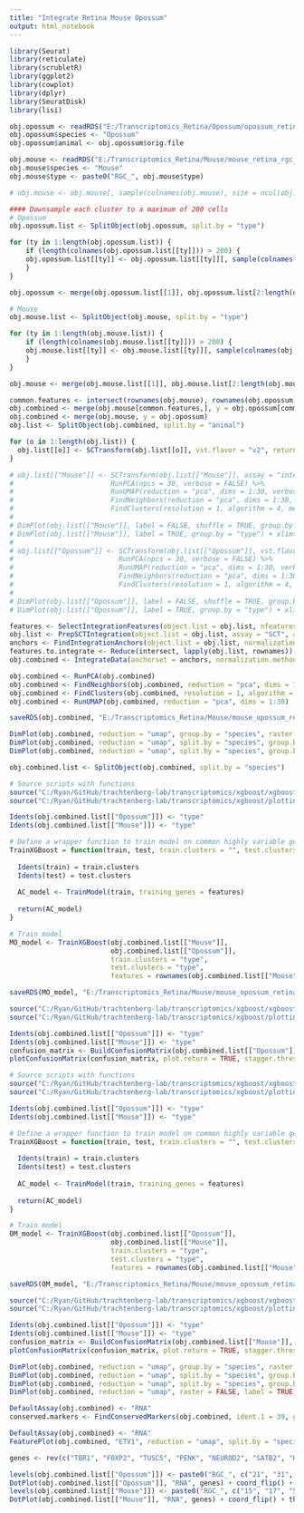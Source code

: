 ```yaml
---
title: "Integrate Retina Mouse Opossum"
output: html_notebook
---
```


```r

library(Seurat)
library(reticulate)
library(scrubletR)
library(ggplot2)
library(cowplot)
library(dplyr)
library(SeuratDisk)
library(lisi)

obj.opossum <- readRDS("E:/Transcriptomics_Retina/Opossum/opossum_retina_rgc_raw.rds")
obj.opossum$species <- "Opossum"
obj.opossum$animal <- obj.opossum$orig.file

obj.mouse <- readRDS("E:/Transcriptomics_Retina/Mouse/mouse_retina_rgc_raw.rds")
obj.mouse$species <- "Mouse"
obj.mouse$type <- paste0("RGC_", obj.mouse$type)

# obj.mouse <- obj.mouse[, sample(colnames(obj.mouse), size = ncol(obj.opossum), replace = FALSE)]

```


```r

#### Downsample each cluster to a maximum of 200 cells
# Opossum
obj.opossum.list <- SplitObject(obj.opossum, split.by = "type")

for (ty in 1:length(obj.opossum.list)) {
    if (length(colnames(obj.opossum.list[[ty]])) > 200) {
    obj.opossum.list[[ty]] <- obj.opossum.list[[ty]][, sample(colnames(obj.opossum.list[[ty]]), size = 200, replace = FALSE)]
    }
}

obj.opossum <- merge(obj.opossum.list[[1]], obj.opossum.list[2:length(obj.opossum.list)])

# Mouse
obj.mouse.list <- SplitObject(obj.mouse, split.by = "type")

for (ty in 1:length(obj.mouse.list)) {
    if (length(colnames(obj.mouse.list[[ty]])) > 200) {
    obj.mouse.list[[ty]] <- obj.mouse.list[[ty]][, sample(colnames(obj.mouse.list[[ty]]), size = 200, replace = FALSE)]
    }
}

obj.mouse <- merge(obj.mouse.list[[1]], obj.mouse.list[2:length(obj.mouse.list)])

```


```r

common.features <- intersect(rownames(obj.mouse), rownames(obj.opossum))
obj.combined <- merge(obj.mouse[common.features,], y = obj.opossum[common.features,])
obj.combined <- merge(obj.mouse, y = obj.opossum)
obj.list <- SplitObject(obj.combined, split.by = "animal")

```


```r

for (o in 1:length(obj.list)) {
  obj.list[[o]] <- SCTransform(obj.list[[o]], vst.flavor = "v2", return.only.var.genes = FALSE, verbose = FALSE)
}

```


```r

# obj.list[["Mouse"]] <- SCTransform(obj.list[["Mouse"]], assay = "integrated", vst.flavor = "v2", return.only.var.genes = FALSE) %>%
#                        RunPCA(npcs = 30, verbose = FALSE) %>%
#                        RunUMAP(reduction = "pca", dims = 1:30, verbose = FALSE) %>%
#                        FindNeighbors(reduction = "pca", dims = 1:30, verbose = FALSE) %>%
#                        FindClusters(resolution = 1, algorithm = 4, method = "igraph")
# 
# DimPlot(obj.list[["Mouse"]], label = FALSE, shuffle = TRUE, group.by = "orig.file") + xlim(-18, 18) + ylim(-18, 18) + coord_equal()
# DimPlot(obj.list[["Mouse"]], label = TRUE, group.by = "type") + xlim(-18, 18) + ylim(-18, 18) + coord_equal()
# 
# obj.list[["Opossum"]] <- SCTransform(obj.list[["Opossum"]], vst.flavor = "v2", verbose = FALSE) %>%
#                          RunPCA(npcs = 30, verbose = FALSE) %>%
#                          RunUMAP(reduction = "pca", dims = 1:30, verbose = FALSE) %>%
#                          FindNeighbors(reduction = "pca", dims = 1:30, verbose = FALSE) %>%
#                          FindClusters(resolution = 1, algorithm = 4, method = "igraph")
# 
# DimPlot(obj.list[["Opossum"]], label = FALSE, shuffle = TRUE, group.by = "orig.file") + xlim(-18, 18) + ylim(-18, 18) + coord_equal()
# DimPlot(obj.list[["Opossum"]], label = TRUE, group.by = "type") + xlim(-18, 18) + ylim(-18, 18) + coord_equal()

```


```r

features <- SelectIntegrationFeatures(object.list = obj.list, nfeatures = 3000)
obj.list <- PrepSCTIntegration(object.list = obj.list, assay = "SCT", anchor.features = features)
anchors <- FindIntegrationAnchors(object.list = obj.list, normalization.method = "SCT", anchor.features = features)
features.to.integrate <- Reduce(intersect, lapply(obj.list, rownames))
obj.combined <- IntegrateData(anchorset = anchors, normalization.method = "SCT", features.to.integrate = features.to.integrate)

```


```r

obj.combined <- RunPCA(obj.combined)
obj.combined <- FindNeighbors(obj.combined, reduction = "pca", dims = 1:30)
obj.combined <- FindClusters(obj.combined, resolution = 1, algorithm = 4, method = "igraph")
obj.combined <- RunUMAP(obj.combined, reduction = "pca", dims = 1:30)

```


```r

saveRDS(obj.combined, "E:/Transcriptomics_Retina/Mouse/mouse_opossum_retina_integrated_200_cells.rds")

```


```r

DimPlot(obj.combined, reduction = "umap", group.by = "species", raster = FALSE, shuffle = TRUE, cols = c("#909090", "#c692b8")) + xlim(-18, 18) + ylim(-18, 18) + coord_equal()
DimPlot(obj.combined, reduction = "umap", split.by = "species", group.by = "animal", raster = FALSE, shuffle = TRUE) + xlim(-18, 18) + ylim(-18, 18) + coord_equal()
DimPlot(obj.combined, reduction = "umap", split.by = "species", group.by = "type", raster = FALSE, shuffle = TRUE, label = TRUE, label.size = 2) + xlim(-18, 18) + ylim(-18, 18) + coord_equal() + NoLegend()

```


```r

obj.combined.list <- SplitObject(obj.combined, split.by = "species")

```


```r

# Source scripts with functions
source("C:/Ryan/GitHub/trachtenberg-lab/transcriptomics/xgboost/xgboost_train.R")
source("C:/Ryan/GitHub/trachtenberg-lab/transcriptomics/xgboost/plottingFxns.R")

Idents(obj.combined.list[["Opossum"]]) <- "type"
Idents(obj.combined.list[["Mouse"]]) <- "type"

# Define a wrapper function to train model on common highly variable genes
TrainXGBoost = function(train, test, train.clusters = "", test.clusters = "", features = c()){
  
  Idents(train) = train.clusters
  Idents(test) = test.clusters
  
  AC_model <- TrainModel(train, training_genes = features)
  
  return(AC_model)
}

# Train model
MO_model <- TrainXGBoost(obj.combined.list[["Mouse"]], 
                         obj.combined.list[["Opossum"]], 
                         train.clusters = "type", 
                         test.clusters = "type", 
                         features = rownames(obj.combined.list[["Mouse"]]@assays[["integrated"]]@data))

```


```r

saveRDS(MO_model, "E:/Transcriptomics_Retina/Mouse/mouse_opossum_retina_MO_Model_200_cells.rds")

```


```r

source("C:/Ryan/GitHub/trachtenberg-lab/transcriptomics/xgboost/xgboost_train.R")
source("C:/Ryan/GitHub/trachtenberg-lab/transcriptomics/xgboost/plottingFxns.R")

Idents(obj.combined.list[["Opossum"]]) <- "type"
Idents(obj.combined.list[["Mouse"]]) <- "type"
confusion_matrix <- BuildConfusionMatrix(obj.combined.list[["Opossum"]], obj.combined.list[["Mouse"]], model = MO_model)
plotConfusionMatrix(confusion_matrix, plot.return = TRUE, stagger.threshold = 15)

```


```r

# Source scripts with functions
source("C:/Ryan/GitHub/trachtenberg-lab/transcriptomics/xgboost/xgboost_train.R")
source("C:/Ryan/GitHub/trachtenberg-lab/transcriptomics/xgboost/plottingFxns.R")

Idents(obj.combined.list[["Opossum"]]) <- "type"
Idents(obj.combined.list[["Mouse"]]) <- "type"

# Define a wrapper function to train model on common highly variable genes
TrainXGBoost = function(train, test, train.clusters = "", test.clusters = "", features = c()){
  
  Idents(train) = train.clusters
  Idents(test) = test.clusters
  
  AC_model <- TrainModel(train, training_genes = features)
  
  return(AC_model)
}

# Train model
OM_model <- TrainXGBoost(obj.combined.list[["Opossum"]], 
                         obj.combined.list[["Mouse"]], 
                         train.clusters = "type", 
                         test.clusters = "type", 
                         features = rownames(obj.combined.list[["Mouse"]]@assays[["integrated"]]@data))

```


```r

saveRDS(OM_model, "E:/Transcriptomics_Retina/Mouse/mouse_opossum_retina_OM_Model_200_cells.rds")

```


```r

source("C:/Ryan/GitHub/trachtenberg-lab/transcriptomics/xgboost/xgboost_train.R")
source("C:/Ryan/GitHub/trachtenberg-lab/transcriptomics/xgboost/plottingFxns.R")

Idents(obj.combined.list[["Opossum"]]) <- "type"
Idents(obj.combined.list[["Mouse"]]) <- "type"
confusion_matrix <- BuildConfusionMatrix(obj.combined.list[["Mouse"]], obj.combined.list[["Opossum"]], model = OM_model)
plotConfusionMatrix(confusion_matrix, plot.return = TRUE, stagger.threshold = 15)

```


```r

DimPlot(obj.combined, reduction = "umap", group.by = "species", raster = FALSE, shuffle = TRUE, cols = c("#909090", "#c692b8")) + xlim(-18, 18) + ylim(-18, 18) + coord_equal()
DimPlot(obj.combined, reduction = "umap", split.by = "species", group.by = "animal", raster = FALSE, shuffle = TRUE) + xlim(-18, 18) + ylim(-18, 18) + coord_equal()
DimPlot(obj.combined, reduction = "umap", split.by = "species", group.by = "type", raster = FALSE, shuffle = TRUE, label = TRUE, label.size = 2) + xlim(-18, 18) + ylim(-18, 18) + coord_equal() + NoLegend()
DimPlot(obj.combined, reduction = "umap", raster = FALSE, label = TRUE, shuffle = TRUE) + xlim(-18, 18) + ylim(-18, 18) + coord_equal() + NoLegend()

```


```r

DefaultAssay(obj.combined) <- "RNA"
conserved.markers <- FindConservedMarkers(obj.combined, ident.1 = 39, grouping.var = "species", verbose = FALSE)

```


```r

DefaultAssay(obj.combined) <- "RNA"
FeaturePlot(obj.combined, "ETV1", reduction = "umap", split.by = "species", raster = FALSE) + xlim(-18, 18) + ylim(-18, 18) + coord_equal()

```


```r

genes <- rev(c("TBR1", "FOXP2", "TUSC5", "PENK", "NEUROD2", "SATB2", "OPN4", "EOMES", "SPP1", "IRX3", "CARTPT", "CALB1", "IL1RAPL2", "KIT", "FES"))

levels(obj.combined.list[["Opossum"]]) <- paste0("RGC_", c("21", "31", "11", "18", "10", "8", "16", "3", "19", "14", "4", "1", "6", "27", "24", "13", "22", "20", "15", "29", "2", "30", "9", "5", "17", "7", "23", "28", "12", "25", "26"))
DotPlot(obj.combined.list[["Opossum"]], "RNA", genes) + coord_flip() + theme(axis.text.x = element_text(angle = 90, hjust = 1, vjust = 0.4, size = 10))
levels(obj.combined.list[["Mouse"]]) <- paste0("RGC_", c("15", "17", "5", "9", "21", "13", "11", "38", "28", "4", "3", "6", "1", "2", "32", "26", "19", "20", "29", "35", "12", "25", "39", "44", "33", "40", "22", "31", "7", "8", "43", "42", "45", "41", "27", "18", "37", "36", "14", "16", "24", "10", "34", "30", "23"))
DotPlot(obj.combined.list[["Mouse"]], "RNA", genes) + coord_flip() + theme(axis.text.x = element_text(angle = 90, hjust = 1, vjust = 0.4, size = 10))

```


























